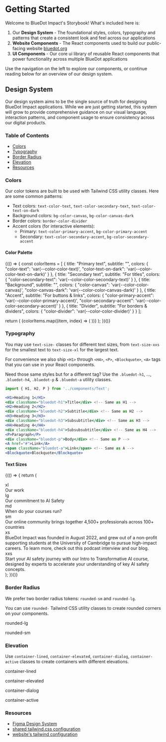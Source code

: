 
# Getting Started

Welcome to BlueDot Impact's Storybook! What's included here is:

1. Our **Design System** - The foundational styles, colors, typography and patterns that create a consistent look and feel across our applications
2. **Website Components** - The React components used to build our public-facing website [bluedot.org](https://bluedot.org/)
3. **UI Components** - Our core ui library of reusable React components that power functionality across multiple BlueDot applications

Use the navigation on the left to explore our components, or continue reading below for an overview of our design system.

## Design System

Our design system aims to be the single source of truth for designing BlueDot Impact applications. While we are just getting started, this system will grow to provide comprehensive guidance on our visual language, interaction patterns, and component usage to ensure consistency across our digital products.


### Table of Contents

- [Colors](#colors)
- [Typography](#typography)
- [Border Radius](#border-radius)
- [Elevation](#elevation)
- [Resources](#resources)

### Colors

Our color tokens are built to be used with Tailwind CSS utility classes. Here are some common patterns:

- Text colors: `text-color-text`, `text-color-secondary-text`, `text-color-text-on-dark`
- Background colors: `bg-color-canvas`, `bg-color-canvas-dark`
- Border colors: `border-color-divider`
- Accent colors (for interactive elements):
  - Primary: `text-color-primary-accent`, `bg-color-primary-accent`
  - Secondary: `text-color-secondary-accent`, `bg-color-secondary-accent`

#### Color Palette
  
{(() => {
  const colorItems = [
    {
      title: "Primary text",
      subtitle: "",
      colors: {
        "color-text": 'var(--color-color-text)',
        "color-text-on-dark": 'var(--color-color-text-on-dark)'
      }
    },
    {
      title: "Secondary text",
      subtitle: "For titles",
      colors: {
        "color-secondary-text": 'var(--color-color-secondary-text)'
      }
    },
    {
      title: "Background",
      subtitle: "",
      colors: {
        "color-canvas": 'var(--color-color-canvas)',
        "color-canvas-dark": 'var(--color-color-canvas-dark)'
      }
    },
    {
      title: "Accent", 
      subtitle: "For buttons & links",
      colors: {
        "color-primary-accent": 'var(--color-color-primary-accent)',
        "color-secondary-accent": 'var(--color-color-secondary-accent)'
      }
    },
    {
      title: "Divider",
      subtitle: "For borders & dividers", 
      colors: {
        "color-divider": 'var(--color-color-divider)'
      }
    }
  ];

  return (
    <ColorPalette>
      {colorItems.map((item, index) => (
        <ColorItem
          key={index}
          title={item.title}
          subtitle={item.subtitle}
          colors={item.colors}
        />
      ))}
    </ColorPalette>
  );
})()}

### Typography

You may use `text-size-` classes for different text sizes, from `text-size-xxs` for the smallest text to `text-size-xl` for the largest text.

For convenience we also ship `<H1>` through `<H4>`, `<P>`, `<Blockquote>`, `<A>` tags that you can use in your React components.

Need those same styles but for a different tag? Use the `.bluedot-h1`, ..., `.bluedot-h4`, `.bluedot-p` & `.bluedot-a` utility classes.

```jsx
import { H1, H2, P } from '../components/Text';

<H1>Heading 1</H1>
<div className="bluedot-h1">Title</div> <!-- Same as H1 -->
<H2>Heading 2</H2>
<div className="bluedot-h2">Subtitle</div> <!-- Same as H2 -->
<H3>Heading 3</H3>
<div className="bluedot-h3">Subsubtitle</div> <!-- Same as H3 -->
<H4>Heading 4</H4>
<div className="bluedot-h4">Subsubsubtitle</div> <!-- Same as H4 -->
<P>Paragraph</P>
<div className="bluedot-p">Body</div> <!-- Same as P -->
<A href="#">Link</A>
<span className="bluedot-a">Link</span> <!-- Same as A -->
<Blockquote>Blockquote</Blockquote>
```

#### Text Sizes
{(() => {
  return (
    <Unstyled>
      <div className="flex flex-col gap-2 space-y-2">
        <div className="flex">
          <div className="text-size-xs min-w-16">xl</div>
          <div className="text-size-xl">Our work</div>
        </div>
        <div className="flex">
          <div className="text-size-xs min-w-16">lg</div>
          <div className="text-size-lg">Our commitment to AI Safety</div>
        </div>
        <div className="flex">
          <div className="text-size-xs min-w-16">md</div>
          <div className="text-size-md">When do your courses run?</div>
        </div>
        <div className="flex">
          <div className="text-size-xs min-w-16">sm</div>
          <div className="text-size-sm">Our online community brings together 4,500+ professionals across 100+ countries</div>
        </div>
        <div className="flex">
          <div className="text-size-xs min-w-16">xs</div>
          <div className="text-size-xs">BlueDot Impact was founded in August 2022, and grew out of a non-profit supporting students at the University of Cambridge to pursue high-impact careers. To learn more, check out this podcast interview and our blog.</div>
        </div>
        <div className="flex">
          <div className="text-size-xs min-w-16">xxs</div>
          <div className="text-size-xxs">Start your AI safety journey with our Intro to Transformative AI course, designed by experts to accelerate your understanding of key AI safety concepts.</div>
        </div>
      </div>
    </Unstyled>
  );
})()}

### Border Radius

We prefer two border radius tokens: `rounded-sm` and `rounded-lg`. 

You can use `rounded-` Tailwind CSS utility classes to create rounded corners on your components.

<Unstyled>
  <p className="p-8 max-w-64 bg-color-canvas rounded-lg border-color-divider border-1">
    <p className="mb-4 text-color-text">rounded-lg</p>
    <p className="p-4 max-w-48 bg-color-canvas-dark text-color-text-on-dark rounded-sm border-color-divider border-1">
      <p className="text-color-text-on-dark">rounded-sm</p>
    </p>
  </p>
</Unstyled>

### Elevation

Use `container-lined`, `container-elevated`, `container-dialog`, `container-active` classes to create containers with different elevations.

<Unstyled>
  <div className="bg-color-canvas m-10 min-h-24 container-lined flex justify-center items-center max-w-64">
    <p className="text-color-text text-center">container-lined</p>
  </div>
  <div className="bg-color-canvas m-10 min-h-24 container-elevated flex justify-center items-center max-w-64">
    <p className="text-color-text text-center">container-elevated</p>
  </div>
  <div className="bg-color-canvas m-10 min-h-24 container-dialog flex justify-center items-center max-w-64">
    <p className="text-color-text">container-dialog</p>
  </div>
  <div className="bg-color-canvas m-10 min-h-24 container-active flex justify-center items-center max-w-64">
    <p className="text-color-text">container-active</p>
  </div>
</Unstyled>

### Resources

- [Figma Design System](https://www.figma.com/design/s4dNR4ELGKPbja6GkHLVJy/Website-Laura's-Working-File?node-id=879-4824&p=f&t=yE5UK7Td8Q18PE37-0)
- [shared tailwind.css configuration](https://github.com/bluedotimpact/bluedot/blob/master/libraries/ui/src/default-config/tailwind.css)
- [website's tailwind configuration](https://github.com/bluedotimpact/bluedot/blob/master/apps/website/src/globals.css)